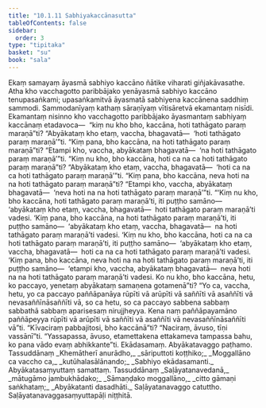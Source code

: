 ```yaml
---
title: "10.1.11 Sabhiyakaccānasutta"
tableOfContents: false
sidebar:
  order: 3
type: "tipitaka"
basket: "su"
book: "sala"
---
```



<DynamicBreadcrumb />

<Division number="420" book="sala" bookNo="13" page="566">

<Paragraph number="1826" book="sala">
Ekaṃ samayaṃ āyasmā sabhiyo kaccāno ñātike viharati giñjakāvasathe. Atha kho vacchagotto paribbājako yenāyasmā sabhiyo kaccāno tenupasaṅkami; upasaṅkamitvā āyasmatā sabhiyena kaccānena saddhiṃ sammodi. Sammodanīyaṃ kathaṃ sāraṇīyaṃ vītisāretvā ekamantaṃ nisīdi. Ekamantaṃ nisinno kho vacchagotto paribbājako āyasmantaṃ sabhiyaṃ kaccānaṃ etadavoca—  “kiṃ nu kho bho, kaccāna, hoti tathāgato paraṃ maraṇā”ti? “Abyākataṃ kho etaṃ, vaccha, bhagavatā—  ‘hoti tathāgato paraṃ maraṇā’”ti. “Kiṃ pana, bho kaccāna, na hoti tathāgato paraṃ maraṇā”ti? “Etampi kho, vaccha, abyākataṃ bhagavatā—  ‘na hoti tathāgato paraṃ maraṇā’”ti.
</Paragraph>

<Paragraph number="1827" book="sala">
“Kiṃ nu kho, bho kaccāna, hoti ca na ca hoti tathāgato paraṃ maraṇā”ti? “Abyākataṃ kho etaṃ, vaccha, bhagavatā—  ‘hoti ca na ca hoti tathāgato paraṃ maraṇā’”ti. “Kiṃ pana, bho kaccāna, neva hoti na na hoti tathāgato paraṃ maraṇā”ti? “Etampi kho, vaccha, abyākataṃ bhagavatā—  ‘neva hoti na na hoti tathāgato paraṃ maraṇā’”ti.
</Paragraph>

<Paragraph number="1828" book="sala">
“‘Kiṃ nu kho, bho kaccāna, hoti tathāgato paraṃ maraṇā’ti, iti puṭṭho samāno—  ‘abyākataṃ kho etaṃ, vaccha, bhagavatā—  hoti tathāgato paraṃ maraṇā’ti vadesi. ‘Kiṃ pana, bho kaccāna, na hoti tathāgato paraṃ maraṇā’ti, iti puṭṭho samāno—  ‘abyākataṃ kho etaṃ, vaccha, bhagavatā—  na hoti tathāgato paraṃ maraṇā’ti vadesi. ‘Kiṃ nu kho, bho kaccāna, hoti ca na ca hoti tathāgato paraṃ maraṇā’ti, iti puṭṭho samāno—  ‘abyākataṃ kho etaṃ, vaccha, bhagavatā—  hoti ca na ca hoti tathāgato paraṃ maraṇā’ti vadesi. ‘Kiṃ pana, bho kaccāna, neva hoti na na hoti tathāgato paraṃ maraṇā’ti, iti puṭṭho samāno—  ‘etampi kho, vaccha, abyākataṃ bhagavatā—  neva hoti na na hoti tathāgato paraṃ maraṇā’ti vadesi. Ko nu kho, bho kaccāna, hetu, ko paccayo, yenetaṃ abyākataṃ samaṇena gotamenā”ti? “Yo ca, vaccha, hetu, yo ca paccayo paññāpanāya rūpīti vā arūpīti vā saññīti vā asaññīti vā nevasaññīnāsaññīti vā, so ca hetu, so ca paccayo sabbena sabbaṃ sabbathā sabbaṃ aparisesaṃ nirujjheyya. Kena naṃ paññāpayamāno paññāpeyya rūpīti vā arūpīti vā saññīti vā asaññīti vā nevasaññīnāsaññīti vā”ti. “Kīvaciraṃ pabbajitosi, bho kaccānā”ti? “Naciraṃ, āvuso, tīṇi vassānī”ti. “Yassapassa, āvuso, etamettakena ettakameva tampassa bahu, ko pana vādo evaṃ abhikkante”ti.

</Paragraph>
</Division>

<Paragraph number="1829" type="center" book="sala">
Ekādasamaṃ.



</Paragraph>

<Paragraph number="1830" type="center" book="sala">
Abyākatavaggo paṭhamo.



</Paragraph>

<Paragraph number="1831" type="center" book="sala">
Tassuddānaṃ


</Paragraph>

<Paragraph number="1832" type="verses" book="sala">
_Khemātherī anurādho,_  
_sāriputtoti koṭṭhiko;_  
_Moggallāno ca vaccho ca,_  
_kutūhalasālānando;_  
_Sabhiyo ekādasamanti._  


</Paragraph>

<Paragraph number="1833" type="center" book="sala">
Abyākatasaṃyuttaṃ samattaṃ.



</Paragraph>

<Paragraph number="1834" type="center" book="sala">
Tassuddānaṃ


</Paragraph>

<Paragraph number="1835" type="verses" book="sala">
_Saḷāyatanavedanā,_  
_mātugāmo jambukhādako;_  
_Sāmaṇḍako moggallāno,_  
_citto gāmaṇi saṅkhataṃ;_  
_Abyākatanti dasadhāti._  


</Paragraph>

<Paragraph number="1836" type="center" book="sala">
Saḷāyatanavaggo catuttho.



</Paragraph>

<Paragraph number="1837" type="center" book="sala">
Saḷāyatanavaggasaṃyuttapāḷi niṭṭhitā.
</Paragraph>